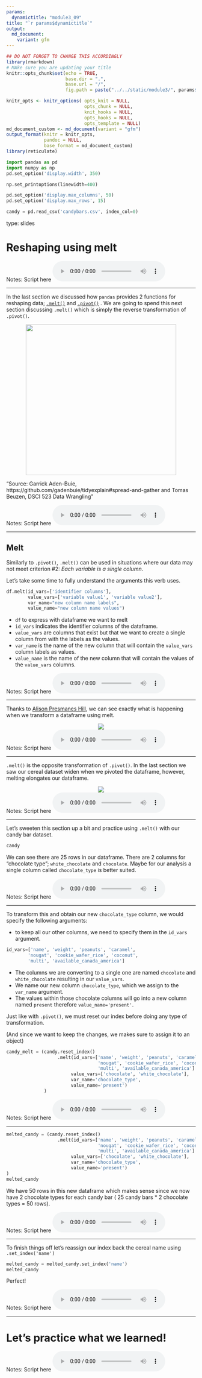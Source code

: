 ```yaml
---
params:
  dynamictitle: "module3_09"
title: "`r params$dynamictitle`"
output: 
  md_document:
    variant: gfm
---
```



```r
## DO NOT FORGET TO CHANGE THIS ACCORDINGLY 
library(rmarkdown)
# MAke sure you are updating your title 
knitr::opts_chunk$set(echo = TRUE,
                      base.dir = ".", 
                      base.url = "/",
                      fig.path = paste("../../static/module3/", params$dynamictitle,"/", sep = ""))

knitr_opts <- knitr_options( opts_knit = NULL,
                             opts_chunk = NULL,
                             knit_hooks = NULL,
                             opts_hooks = NULL,
                             opts_template = NULL)
md_document_custom <- md_document(variant = "gfm")
output_format(knitr = knitr_opts,
              pandoc = NULL,
              base_format = md_document_custom)
library(reticulate)

```


```python
import pandas as pd
import numpy as np
pd.set_option('display.width', 350)

np.set_printoptions(linewidth=400)

pd.set_option('display.max_columns', 50)
pd.set_option('display.max_rows', 15)

candy = pd.read_csv('candybars.csv', index_col=0)
```


type: slides

# Reshaping using melt

Notes: Script here
<html>
<audio controls >
  <source src="/placeholder_audio.mp3" />
</audio></html>

---

In the last section we discussed how `pandas` provides 2 functions for reshaping data; <a href="https://pandas.pydata.org/docs/reference/api/pandas.melt.html" target="_blank">`.melt()`</a> and <a href="https://pandas.pydata.org/pandas-docs/stable/reference/api/pandas.DataFrame.pivot.html" target="_blank">`.pivot()`</a> . 
We are going to spend this next section discussing `.melt()` which is simply the reverse transformation of `.pivot()`. 



<center><img src="/module3/pivot_melt.gif" width="400"></center>
"Source: Garrick Aden-Buie, https://github.com/gadenbuie/tidyexplain#spread-and-gather and
Tomas Beuzen, DSCI 523 Data Wrangling" 



Notes: Script here
<html>
<audio controls >
  <source src="/placeholder_audio.mp3" />
</audio></html>

---

## Melt

Similarly to `.pivot()`, `.melt()` can be used in situations where our data may not meet criterion #2: _Each variable is a single column_.

Let's take some time to fully understand the arguments this verb uses.  

  ```python
  df.melt(id_vars=['identifier columns'],
          value_vars=['variable value1', 'variable value2'],
          var_name="new column name labels",
          value_name="new column name values")
  ```
  
  - `df` to express with dataframe we want to melt
  - `id_vars` indicates the identifier columns of the dataframe.  
  - `value_vars` are columns that exist but that we want to create a single column from with the labels as the values.
  - `var_name` is the name of the new column that will contain the `value_vars` column labels as values.
  - `value_name` is the name of the new column that will contain the values of the `value_vars` columns. 


Notes: Script here
<html>
<audio controls >
  <source src="/placeholder_audio.mp3" />
</audio></html>

---

Thanks to  <a href="https://github.com/apreshill/teachthat" target="_blank"> Alison Presmanes Hill</a>, we can see exactly what is happening when we transform a dataframe using melt. 

<center><img src='/module3/melt_py.gif'></center>

Notes: Script here
<html>
<audio controls >
  <source src="/placeholder_audio.mp3" />
</audio></html>

---

`.melt()` is the opposite transformation of `.pivot()`.  In the last section we saw our cereal dataset widen when we pivoted the dataframe, however, melting elongates our dataframe. 


<center><img src='/module3/piv_melt.png'></center>


Notes: Script here
<html>
<audio controls >
  <source src="/placeholder_audio.mp3" />
</audio></html>

---

Let's sweeten this section up a bit and practice using `.melt()` with our candy bar dataset.  
 
```python
candy
```

We can see there are 25 rows in our dataframe.  There are 2 columns for "chocolate type"; `white_chocolate` and `chocolate`.  Maybe for our analysis a single column called `chocolate_type` is better suited. 

Notes: Script here
<html>
<audio controls >
  <source src="/placeholder_audio.mp3" />
</audio></html>

---

To transform this and obtain our new `chocolate_type` column, we would specify the following arguments:   

- to keep all our other columns, we need to specify them in the `id_vars` argument. 

```python 
id_vars=['name', 'weight', 'peanuts', 'caramel',
        'nougat', 'cookie_wafer_rice', 'coconut',
        'multi', 'available_canada_america'] 
```
- The columns we are converting to a single one are named `chocolate` and `white_chocolate` resulting in our `value_vars`.
- We name our new column `chocolate_type`, which we assign to the `var_name` argument.
- The values within those chocolate columns will go into a new column named `present` therefore `value_name='present'`.

Just like with `.pivot()`, we must reset our index before doing any type of transformation. 

(And since we want to keep the changes, we makes sure to assign it to an object)

```python
candy_melt = (candy.reset_index()
                   .melt(id_vars=['name', 'weight', 'peanuts', 'caramel',
                                  'nougat', 'cookie_wafer_rice', 'coconut',
                                  'multi', 'available_canada_america'] , 
                        value_vars=['chocolate', 'white_chocolate'], 
                        var_name='chocolate_type', 
                        value_name='present')
              )
```

Notes: Script here
<html>
<audio controls >
  <source src="/placeholder_audio.mp3" />
</audio></html>

---

```python
melted_candy = (candy.reset_index()
                   .melt(id_vars=['name', 'weight', 'peanuts', 'caramel',
                                  'nougat', 'cookie_wafer_rice', 'coconut',
                                  'multi', 'available_canada_america'] , 
                        value_vars=['chocolate', 'white_chocolate'], 
                        var_name='chocolate_type', 
                        value_name='present')
)
melted_candy
```
 
We have 50 rows in this new dataframe which makes sense since we now have 2 chocolate types for each candy bar ( 25 candy bars * 2 chocolate types = 50 rows).

Notes: Script here
<html>
<audio controls >
  <source src="/placeholder_audio.mp3" />
</audio></html>

---

To finish things off let's reassign our index back the cereal name using `.set_index('name')`

```python
melted_candy = melted_candy.set_index('name')
melted_candy
```

Perfect! 

Notes: Script here
<html>
<audio controls >
  <source src="/placeholder_audio.mp3" />
</audio></html>

---

# Let’s practice what we learned!

Notes: Script here
<html>
<audio controls >
  <source src="/placeholder_audio.mp3" />  
